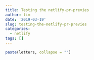 ```yaml
---
title: Testing the netlify-pr-previes
author: tim
date: '2019-03-19'
slug: testing-the-netlify-pr-previes
categories:
  - netlify
tags: []
---
```


```r
paste(letters, collapse = "")
```

